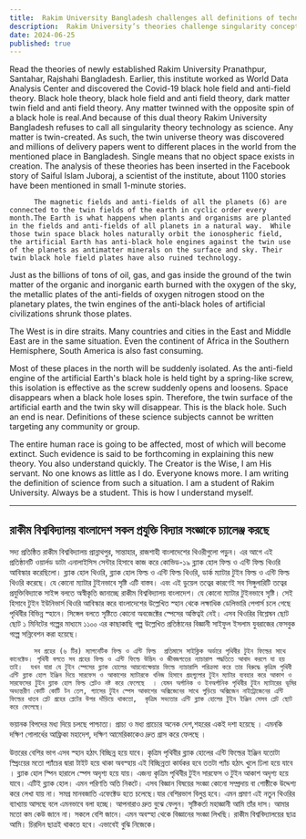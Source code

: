 ```yaml
---
title:  Rakim University Bangladesh challenges all definitions of technology
description:  Rakim University’s theories challenge singularity concepts, introducing black hole, anti-field, and twin universe theories. They argue that all matter is created in pairs with opposite spins, influencing global phenomena and impending extinction.
date: 2024-06-25
published: true
---
```


Read the theories of newly established Rakim University Pranathpur, Santahar, Rajshahi Bangladesh. Earlier, this institute worked as World Data Analysis Center and discovered the Covid-19 black hole field and anti-field theory. Black hole theory, black hole field and anti field theory, dark matter twin field and anti field theory. Any matter twinned with the opposite spin of a black hole is real.And because of this dual theory Rakim University Bangladesh refuses to call all singularity theory technology as science. 
         Any matter is twin-created. As such, the twin universe theory was discovered and millions of delivery papers went to different places in the world from the mentioned place in Bangladesh. Single means that no object space exists in creation. The analysis of these theories has been inserted in the Facebook story of Saiful Islam Juboraj, a scientist of the institute, about 1100 stories have been mentioned in small 1-minute stories.

          The magnetic fields and anti-fields of all the planets (6) are connected to the twin fields of the earth in cyclic order every month.The Earth is what happens when plants and organisms are planted in the fields and anti-fields of all planets in a natural way.  While those twin space black holes naturally orbit the ionospheric field, the artificial Earth has anti-black hole engines against the twin use of the planets as antimatter minerals on the surface and sky. Their twin black hole field plates have also ruined technology.
Just as the billions of tons of oil, gas, and gas inside the ground of the twin matter of the organic and inorganic earth burned with the oxygen of the sky, the metallic plates of the anti-fields of oxygen nitrogen stood on the planetary plates, the twin engines of the anti-black holes of artificial civilizations shrunk those plates.

The West is in dire straits.  Many countries and cities in the East and Middle East are in the same situation. Even the continent of Africa in the Southern Hemisphere, South America is also fast consuming.

Most of these places in the north will be suddenly isolated. As the anti-field engine of the artificial Earth's black hole is held tight by a spring-like screw, this isolation is effective as the screw suddenly opens and loosens. Space disappears when a black hole loses spin. Therefore, the twin surface of the artificial earth and the twin sky will disappear. This is the black hole.  Such an end is near. Definitions of these science subjects cannot be written targeting any community or group.

The entire human race is going to be affected, most of which will become extinct. Such evidence is said to be forthcoming in explaining this new theory.
You also understand quickly. The Creator is the Wise, I am His servant. No one knows as little as I do. Everyone knows more.  I am writing the definition of science from such a situation. I am a student of Rakim University. Always be a student. This is how I understand myself.

---

## রাকীম বিশ্ববিদ্যালয় বাংলাদেশ সকল প্রযুক্তি বিদ‍্যার সংজ্ঞাকে চ‍্যালেঞ্জ করছে

সদ‍্য প্রতিষ্ঠিত রাকীম বিশ্ববিদ্যালয় প্রান্নাথপুর, সান্তাহার, রাজশাহী বাংলাদেশের থিওরীগুলো পড়ুন। এর আগে এই প্রতিষ্ঠানটি ওয়ার্লড ডাটা এনালাইসিস সেন্টার হিসাবে কাজ করে কোভিড-১৯ ব্ল‍্যাক হোল ফিল্ড ও এন্টি ফিল্ড থিওরি আবিস্কার করেছিলো। ব্ল‍্যাক হোল থিওরি, ব্ল‍্যাক হোল ফিল্ড ও এন্টি ফিল্ড থিওরি, ডার্ক ম‍্যাটার টুইন ফিল্ড ও এন্টি ফিল্ড থিওরি করেছে। যে কোনো ম‍্যাটার টুইনভাবে সৃষ্টি এটি বাস্তব। এবং এই ডুয়েল তত্বের কারণেই সব সিঙ্গুলারিটি তত্বের প্রযুক্তিবিদ‍্যাকে সাইন্স বলতে অস্বীকৃতি জানাচ্ছে রাকীম বিশ্ববিদ্যালয় বাংলাদেশ। 
         যে কোনো ম‍্যাটার টুইনভাবে সৃষ্টি। সেই হিসাবে টুইন ইউনিভার্স থিওরি আবিস্কার করে বাংলাদেশের উল্লেখিত স্হান থেকে লক্ষাধিক ডেলিভারি পেপার্স চলে গেছে পৃথিবীর বিভিন্ন স্হানে। সিঙ্গেল বলতে সৃষ্টিতে কোনো অবজেক্টের স্পেসের অস্তিত্বই নেই। এসব থিওরির বিশ্লেষন ছোট ছোট ১ মিনিটের গল্পের মাধ‍্যমে ১১০০ এর কাছাকাছি গল্প উল্লেখিত প্রতিষ্ঠানের বিজ্ঞানী সাইফুল ইসলাম যুবরাজের ফেসবুক গল্পে সন্নিবেশন করা হয়েছে।

          সব গ্রহের (৬ টির) ম‍্যাগনেটিক ফিল্ড ও এন্টি ফিল্ড  প্রতিমাসে সাইক্লিক অর্ডারে পৃথিবীর টুইন ফিল্ডের সাথে কানেক্টেড। পৃথিবী বলতে সব গ্রহের ফিল্ড ও এন্টি ফিল্ডে উদ্ভিদ ও জীবজগতের ন‍্যাচারাল পদ্ধতিতে আবাদ করলে যা হয় তাই।  যখন যারা যে টুইন স্পেসের ব্ল‍্যাক হোলের আয়নোস্ফেয়ার ফিল্ডে ন‍্যাচারালি পরিক্রমা করে তার বিরুদ্ধে কৃত্রিম পৃথিবী এন্টি ব্ল‍্যাক হোল ইঞ্জিন দিয়ে সারফেস ও আকাশের ম‍্যাটারকে খনিজ হিসাবে গ্রহগুলোর টুইন ম‍্যাটার ব‍্যবহার করে আকাশ ও সারফেসের টুইন ব্ল‍্যাক হোল ফিল্ড প্লেটও নষ্ট করে ফেলেছে  । যেমন অর্গানিক ও ইনঅর্গানিক পৃথিবীর টুইন ম‍্যাটারের ভূমির অভ‍্যন্তরীণ কোটি কোটি টন তেল, গ‍্যাসের টুইন স্পেস আকাশের অক্সিজেনের সাথে পুড়িয়ে অক্সিজেন নাইট্রোজেনের এন্টি ফিল্ডের ধাতব প্লেট গ্রহের প্লেটের উপর দাঁড়িয়ে থাকতো,  কৃত্রিম সভ‍্যতার এন্টি ব্ল‍্যাক হোলের টুইন ইঞ্জিন সেসব প্লেট ছোট করে ফেলেছে।

ভয়ানক বিপদের মধ‍্য দিয়ে চলছে পাশ্চাত‍্য।  প্রাচ‍্য ও মধ‍্য প্রাচ‍্যের  অনেক দেশ,শহরের একই দশা হয়েছে । এমনকি  দক্ষিণ গোলার্ধের আফ্রিকা মহাদেশ, দক্ষিণ আমেরিকাকেও দ্রুত গ্রাস করে ফেলছে ।

উত্তরের বেশির ভাগ এসব স্হান হঠাৎ বিচ্ছিন্ন  হয়ে যাবে। কৃত্রিম পৃথিবীর ব্ল‍্যাক হোলের এন্টি ফিল্ডের ইঞ্জিন যতোটা স্প্রিংয়ের মতো প‍্যাঁচের দ্বারা টাইট হয়ে থাকা অবস্হায় এই বিচ্ছিন্নতা কার্যকর হবে ততটা প‍্যাঁচ হঠাৎ খুলে ঢিলা হয়ে যাবে । ব্ল‍্যাক হোল স্পিন হারালে স্পেস অদৃশ‍্য হয়ে যায়। এজন‍্য কৃত্রিম পৃথিবীর  টুইন সারফেস ও টুইন আকাশ  অদৃশ‍্য হয়ে যাবে। এটিই ব্ল‍্যাক হোল।  এমন পরিণতি অতি নিকটে। এসব বিজ্ঞান বিষয়ের সংজ্ঞা কোনো সম্প্রদায় বা গোষ্ঠীকে উদ্দেশ‍্য করে লেখা যায় না। সমগ্র মানবজাতি এফেক্টেড হতে চলেছে।যার বেশিরভাগ বিলুপ্ত হবে।
এমন প্রমাণ এই নতুন থিওরির ব‍্যাখ‍্যায় আসছে বলে এমনভাবে বলা হচ্ছে।
আপনারাও দ্রুত বুঝে ফেলুন। সৃষ্টিকর্তা মহাজ্ঞানী আমি তাঁর দাস। আমার মতো কম কেউ জানে না। সকলে বেশি জানে।  এমন অবস্হা থেকে বিজ্ঞানের সংজ্ঞা লিখছি। রাকীম বিশ্ববিদ্যালয়ের ছাত্র আমি। চিরদিন ছাত্রই থাকতে হবে। এভাবেই বুঝি নিজেকে।
